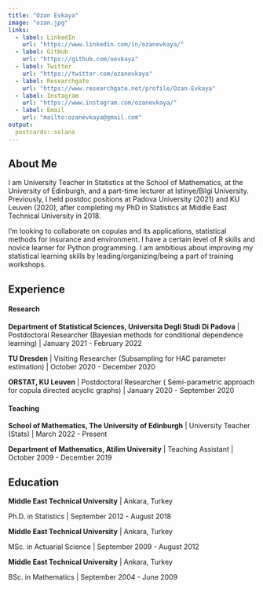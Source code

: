 ```yaml
---
title: "Ozan Evkaya"
image: "ozan.jpg"
links:
  - label: LinkedIn
    url: "https://www.linkedin.com/in/ozanevkaya/"
  - label: GitHub
    url: "https://github.com/oevkaya"
  - label: Twitter
    url: "https://twitter.com/ozanevkaya"
  - label: Researchgate
    url: "https://www.researchgate.net/profile/Ozan-Evkaya"
  - label: Instagram
    url: "https://www.instagram.com/ozanevkaya/"
  - label: Email
    url: "mailto:ozanevkaya@gmail.com"
output:
  postcards::solana
---
```

 
## About Me

I am University Teacher in Statistics at the School of Mathematics, at the University of Edinburgh, and a part-time lecturer at Istinye/Bilgi University. Previously, I held postdoc positions at Padova University (2021) and KU Leuven (2020), after completing my PhD in Statistics at Middle East Technical University in 2018.

I’m looking to collaborate on copulas and its applications, statistical methods for insurance and environment. I have a certain level of R skills and novice learner for Python programming. I am ambitious about improving my statistical learning skills by leading/organizing/being a part of training workshops.

## Experience

#### Research

**Department of Statistical Sciences, Universita Degli Studi Di Padova** | Postdoctoral Researcher (Bayesian methods for conditional dependence learning) | January 2021 - February 2022

**TU Dresden** | Visiting Researcher (Subsampling for HAC parameter estimation) | October 2020 - December 2020

**ORSTAT, KU Leuven** | Postdoctoral Researcher ( Semi-parametric approach for copula directed acyclic graphs) | January 2020 - September 2020

#### Teaching

**School of Mathematics, The University of Edinburgh** | University Teacher (Stats) | March 2022 - Present

**Department of Mathematics, Atilim University** | Teaching Assistant | October 2009 - December 2019

## Education

**Middle East Technical University** | Ankara, Turkey

Ph.D. in Statistics | September 2012 - August 2018

**Middle East Technical University** | Ankara, Turkey

MSc. in Actuarial Science | September 2009 - August 2012

**Middle East Technical University** | Ankara, Turkey

BSc. in Mathematics | September 2004 - June 2009